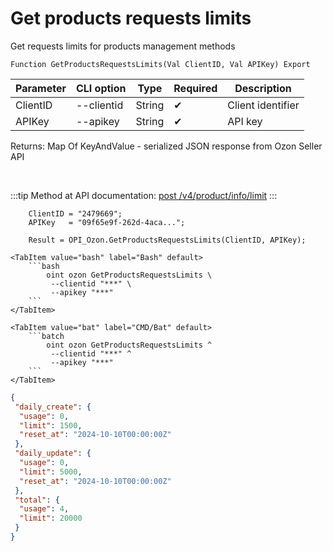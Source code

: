 ﻿---
sidebar_position: 5
description:  Get requests limits for products management methodsСтраницы
keywords: [1C, 1С, 1С:Enterprise, 1С:Enterprise 8.3, API, Integration, Services, Exchange, OneScript, CLI, Ozon]
---


# Get products requests limits
 Get requests limits for products management methods



`Function GetProductsRequestsLimits(Val ClientID, Val APIKey) Export`

  | Parameter | CLI option | Type | Required | Description |
  |-|-|-|-|-|
  | ClientID | --clientid | String | &#x2714; | Client identifier |
  | APIKey | --apikey | String | &#x2714; | API key |

  
  Returns:  Map Of KeyAndValue - serialized JSON response from Ozon Seller API

<br/>

:::tip
Method at API documentation: [post /v4/product/info/limit](https://docs.ozon.ru/api/seller/#operation/ProductAPI_GetUploadQuota)
:::
<br/>



```bsl title="1C:Enterprise/OneScript code example"
    ClientID = "2479669";
    APIKey   = "09f65e9f-262d-4aca...";

    Result = OPI_Ozon.GetProductsRequestsLimits(ClientID, APIKey);
```
 

 <Tabs>
  
    <TabItem value="bash" label="Bash" default>
        ```bash
            oint ozon GetProductsRequestsLimits \
             --clientid "***" \
             --apikey "***"
        ```
    </TabItem>
  
    <TabItem value="bat" label="CMD/Bat" default>
        ```batch
            oint ozon GetProductsRequestsLimits ^
             --clientid "***" ^
             --apikey "***"
        ```
    </TabItem>
</Tabs>


```json title="Result"
{
 "daily_create": {
  "usage": 0,
  "limit": 1500,
  "reset_at": "2024-10-10T00:00:00Z"
 },
 "daily_update": {
  "usage": 0,
  "limit": 5000,
  "reset_at": "2024-10-10T00:00:00Z"
 },
 "total": {
  "usage": 4,
  "limit": 20000
 }
}
```
